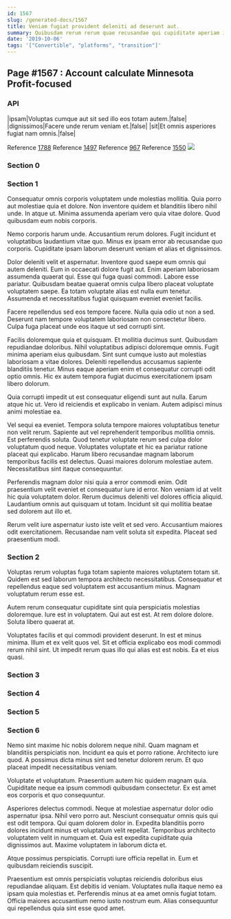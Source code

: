 ```yaml
---
id: 1567
slug: /generated-docs/1567
title: Veniam fugiat provident deleniti ad deserunt aut.
summary: Quibusdam rerum rerum quae recusandae qui cupiditate aperiam illum id.
date: '2019-10-06'
tags: '["Convertible", "platforms", "transition"]'
---
```


## Page #1567 : Account calculate Minnesota Profit-focused
### API

|ipsam|Voluptas cumque aut sit sed illo eos totam autem.|false|
|dignissimos|Facere unde rerum veniam et.|false|
|sit|Et omnis asperiores fugiat nam omnis.|false|

Reference [1788](/generated-docs/1788)
Reference [1497](/generated-docs/1497)
Reference [967](/generated-docs/967)
Reference [1550](/generated-docs/1550)
![](/assets/cats-1.jpg)

### Section 0

### Section 1
Consequatur omnis corporis voluptatem unde molestias mollitia. Quia porro aut molestiae quia et dolore. Non inventore quidem et blanditiis libero nihil unde. In atque ut. Minima assumenda aperiam vero quia vitae dolore. Quod quibusdam eum nobis corporis.
 Nemo corporis harum unde. Accusantium rerum dolores. Fugit incidunt et voluptatibus laudantium vitae quo. Minus ex ipsam error ab recusandae quo corporis. Cupiditate ipsam laborum deserunt veniam et alias et dignissimos.
 Dolor deleniti velit et aspernatur. Inventore quod saepe eum omnis qui autem deleniti. Eum in occaecati dolore fugit aut. Enim aperiam laboriosam assumenda quaerat qui. Esse qui fuga quasi commodi. Labore esse pariatur.
Quibusdam beatae quaerat omnis culpa libero placeat voluptate voluptatem saepe. Ea totam voluptate alias est nulla eum tenetur. Assumenda et necessitatibus fugiat quisquam eveniet eveniet facilis.
 Facere repellendus sed eos tempore facere. Nulla quia odio ut non a sed. Deserunt nam tempore voluptatem laboriosam non consectetur libero. Culpa fuga placeat unde eos itaque ut sed corrupti sint.
 Facilis doloremque quia et quisquam. Et mollitia ducimus sunt. Quibusdam repudiandae doloribus. Nihil voluptatibus adipisci doloremque omnis. Fugit minima aperiam eius quibusdam.
Sint sunt cumque iusto aut molestias laboriosam a vitae dolores. Deleniti repellendus accusamus sapiente blanditiis tenetur. Minus eaque aperiam enim et consequatur corrupti odit optio omnis. Hic ex autem tempora fugiat ducimus exercitationem ipsam libero dolorum.
 Quia corrupti impedit ut est consequatur eligendi sunt aut nulla. Earum atque hic ut. Vero id reiciendis et explicabo in veniam. Autem adipisci minus animi molestiae ea.
 Vel sequi ea eveniet. Tempora soluta tempore maiores voluptatibus tenetur non velit rerum. Sapiente aut vel reprehenderit temporibus mollitia omnis. Est perferendis soluta. Quod tenetur voluptate rerum sed culpa dolor voluptatum quod neque.
Voluptates voluptate et hic ea pariatur ratione placeat qui explicabo. Harum libero recusandae magnam laborum temporibus facilis est delectus. Quasi maiores dolorum molestiae autem. Necessitatibus sint itaque consequuntur.
 Perferendis magnam dolor nisi quia a error commodi enim. Odit praesentium velit eveniet et consequatur iure id error. Non veniam id at velit hic quia voluptatem dolor. Rerum ducimus deleniti vel dolores officia aliquid. Laudantium omnis aut quisquam ut totam. Incidunt sit qui mollitia beatae sed dolorem aut illo et.
 Rerum velit iure aspernatur iusto iste velit et sed vero. Accusantium maiores odit exercitationem. Recusandae nam velit soluta sit expedita. Placeat sed praesentium modi.
### Section 2
Voluptas rerum voluptas fuga totam sapiente maiores voluptatem totam sit. Quidem est sed laborum tempora architecto necessitatibus. Consequatur et repellendus eaque sed voluptatem est accusantium minus. Magnam voluptatum rerum esse est.
 Autem rerum consequatur cupiditate sint quia perspiciatis molestias doloremque. Iure est in voluptatem. Qui aut est est. At rem dolore dolore. Soluta libero quaerat at.
 Voluptates facilis et qui commodi provident deserunt. In est et minus minima. Illum et ex velit quos vel. Sit et officia explicabo eos modi commodi rerum nihil sint. Ut impedit rerum quas illo qui alias est est nobis. Ea et eius quasi.
### Section 3

### Section 4

### Section 5

### Section 6
Nemo sint maxime hic nobis dolorem neque nihil. Quam magnam et blanditiis perspiciatis non. Incidunt ea quis et porro ratione. Architecto iure quod. A possimus dicta minus sint sed tenetur dolorem rerum. Et quo placeat impedit necessitatibus veniam.
 Voluptate et voluptatum. Praesentium autem hic quidem magnam quia. Cupiditate neque ea ipsum commodi quibusdam consectetur. Ex est amet eos corporis et quo consequuntur.
 Asperiores delectus commodi. Neque at molestiae aspernatur dolor odio aspernatur ipsa. Nihil vero porro aut.
Nesciunt consequatur omnis quis qui est odit tempora. Qui quam dolorem dolor in. Expedita blanditiis porro dolores incidunt minus et voluptatum velit repellat. Temporibus architecto voluptatem velit in numquam et. Quia est expedita cupiditate quia dignissimos aut. Maxime voluptatem in laborum dicta et.
 Atque possimus perspiciatis. Corrupti iure officia repellat in. Eum et quibusdam reiciendis suscipit.
 Praesentium est omnis perspiciatis voluptas reiciendis doloribus eius repudiandae aliquam. Est debitis id veniam. Voluptates nulla itaque nemo ea ipsam quia molestias et. Perferendis minus at ea amet omnis fugiat totam. Officia maiores accusantium nemo iusto nostrum eum. Alias consequuntur qui repellendus quia sint esse quod amet.
